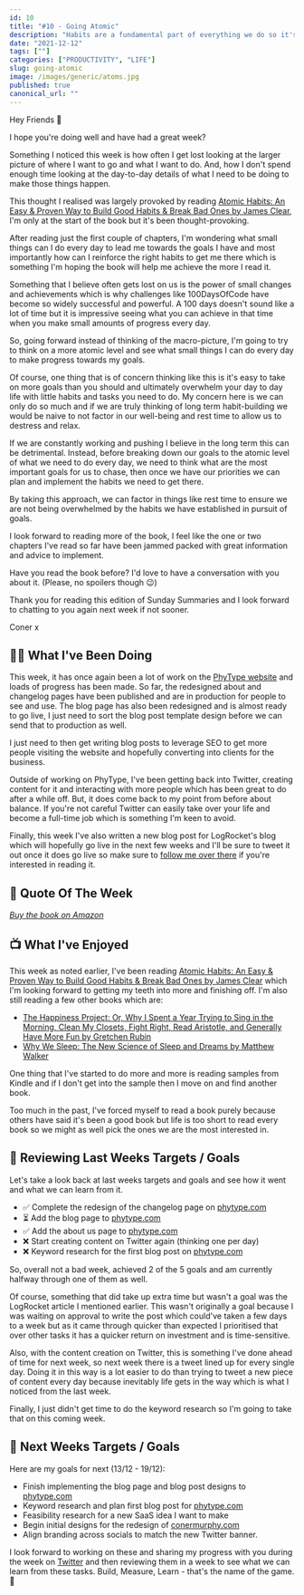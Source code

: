 ```yaml
---
id: 10
title: "#10 - Going Atomic"
description: "Habits are a fundamental part of everything we do so it's no surprise that if we want to achieve our goals, we need to install the right ones."
date: "2021-12-12"
tags: [""]
categories: ["PRODUCTIVITY", "LIFE"]
slug: going-atomic
image: /images/generic/atoms.jpg
published: true
canonical_url: ""
---
```


Hey Friends 👋

I hope you're doing well and have had a great week?

Something I noticed this week is how often I get lost looking at the larger picture of where I want to go and what I want to do. And, how I don't spend enough time looking at the day-to-day details of what I need to be doing to make those things happen.

This thought I realised was largely provoked by reading [Atomic Habits: An Easy & Proven Way to Build Good Habits & Break Bad Ones by James Clear](https://www.amazon.co.uk/dp/B01N5AX61W/), I'm only at the start of the book but it's been thought-provoking.

After reading just the first couple of chapters, I'm wondering what small things can I do every day to lead me towards the goals I have and most importantly how can I reinforce the right habits to get me there which is something I'm hoping the book will help me achieve the more I read it.

Something that I believe often gets lost on us is the power of small changes and achievements which is why challenges like 100DaysOfCode have become so widely successful and powerful. A 100 days doesn't sound like a lot of time but it is impressive seeing what you can achieve in that time when you make small amounts of progress every day.

So, going forward instead of thinking of the macro-picture, I'm going to try to think on a more atomic level and see what small things I can do every day to make progress towards my goals.

Of course, one thing that is of concern thinking like this is it's easy to take on more goals than you should and ultimately overwhelm your day to day life with little habits and tasks you need to do. My concern here is we can only do so much and if we are truly thinking of long term habit-building we would be naive to not factor in our well-being and rest time to allow us to destress and relax.

If we are constantly working and pushing I believe in the long term this can be detrimental. Instead, before breaking down our goals to the atomic level of what we need to do every day, we need to think what are the most important goals for us to chase, then once we have our priorities we can plan and implement the habits we need to get there.

By taking this approach, we can factor in things like rest time to ensure we are not being overwhelmed by the habits we have established in pursuit of goals.

I look forward to reading more of the book, I feel like the one or two chapters I've read so far have been jammed packed with great information and advice to implement.

Have you read the book before? I'd love to have a conversation with you about it. (Please, no spoilers though 😉)

Thank you for reading this edition of Sunday Summaries and I look forward to chatting to you again next week if not sooner.

Coner x

## 🏃‍♂️ What I've Been Doing

This week, it has once again been a lot of work on the [PhyType website](http://phytype.com/) and loads of progress has been made. So far, the redesigned about and changelog pages have been published and are in production for people to see and use. The blog page has also been redesigned and is almost ready to go live, I just need to sort the blog post template design before we can send that to production as well.

I just need to then get writing blog posts to leverage SEO to get more people visiting the website and hopefully converting into clients for the business.

Outside of working on PhyType, I've been getting back into Twitter, creating content for it and interacting with more people which has been great to do after a while off. But, it does come back to my point from before about balance. If you're not careful Twitter can easily take over your life and become a full-time job which is something I'm keen to avoid.

Finally, this week I've also written a new blog post for LogRocket's blog which will hopefully go live in the next few weeks and I'll be sure to tweet it out once it does go live so make sure to [follow me over there](https://twitter.com/MrConerMurphy) if you're interested in reading it.

## 💬 Quote Of The Week

<BlockQuoteAuthor
  quote="The cowards never started and the weak died along the way. That leaves us, ladies and gentlemen."
  caption="Quote from Shoe Dog by Phil Knight"
/>

[_Buy the book on Amazon_](https://www.amazon.co.uk/Shoe-Dog-Memoir-Creator-NIKE/dp/1471146707)

## 📺 What I've Enjoyed

This week as noted earlier, I've been reading [Atomic Habits: An Easy & Proven Way to Build Good Habits & Break Bad Ones by James Clear](https://www.amazon.co.uk/dp/B01N5AX61W/) which I'm looking forward to getting my teeth into more and finishing off. I'm also still reading a few other books which are:

- [The Happiness Project: Or, Why I Spent a Year Trying to Sing in the Morning, Clean My Closets, Fight Right, Read Aristotle, and Generally Have More Fun by Gretchen Rubin](https://www.amazon.co.uk/Happiness-Project-Morning-Aristotle-Generally/dp/006158326X)
- [Why We Sleep: The New Science of Sleep and Dreams by Matthew Walker](https://www.amazon.co.uk/Why-We-Sleep-Science-Dreams/dp/B077XKJ3XJ/ref=sr_1_1?keywords=Why+We+sleep&qid=1638131443&qsid=259-0978597-0232805&s=books&sr=1-1&sres=0141983760%2CB08WSHFBF9%2C1717939015%2C0241984432%2C0578653702%2CB09M7BSLG4%2CB09HP82Y2J%2CB084DGWJYB%2C1611854679%2CB095GQGC1X%2CB08TQCY5JJ%2C1509836276%2C9123976977%2CB08DT1C66R%2C1647473497%2CB08244C76V&srpt=ABIS_BOOK)

One thing that I've started to do more and more is reading samples from Kindle and if I don't get into the sample then I move on and find another book.

Too much in the past, I've forced myself to read a book purely because others have said it's been a good book but life is too short to read every book so we might as well pick the ones we are the most interested in.

## 📝 Reviewing Last Weeks Targets / Goals

Let's take a look back at last weeks targets and goals and see how it went and what we can learn from it.

- ✅ Complete the redesign of the changelog page on [phytype.com](https://phytype.com/)
- ⏳ Add the blog page to [phytype.com](https://phytype.com/)
- ✅ Add the about us page to [phytype.com](https://phytype.com/)
- ❌ Start creating content on Twitter again (thinking one per day)
- ❌ Keyword research for the first blog post on [phytype.com](https://phytype.com/)

So, overall not a bad week, achieved 2 of the 5 goals and am currently halfway through one of them as well.

Of course, something that did take up extra time but wasn't a goal was the LogRocket article I mentioned earlier. This wasn't originally a goal because I was waiting on approval to write the post which could've taken a few days to a week but as it came through quicker than expected I prioritised that over other tasks it has a quicker return on investment and is time-sensitive.

Also, with the content creation on Twitter, this is something I've done ahead of time for next week, so next week there is a tweet lined up for every single day. Doing it in this way is a lot easier to do than trying to tweet a new piece of content every day because inevitably life gets in the way which is what I noticed from the last week.

Finally, I just didn't get time to do the keyword research so I'm going to take that on this coming week.

## 🎯 Next Weeks Targets / Goals

Here are my goals for next (13/12 - 19/12):

- Finish implementing the blog page and blog post designs to [phytype.com](https://phytype.com/)
- Keyword research and plan first blog post for [phytype.com](https://phytype.com/)
- Feasibility research for a new SaaS idea I want to make
- Begin initial designs for the redesign of [conermurphy.com](https://conermurphy.com)
- Align branding across socials to match the new Twitter banner.

I look forward to working on these and sharing my progress with you during the week on [Twitter](https://twitter.com/MrConerMurphy) and then reviewing them in a week to see what we can learn from these tasks. Build, Measure, Learn - that's the name of the game. 💪
